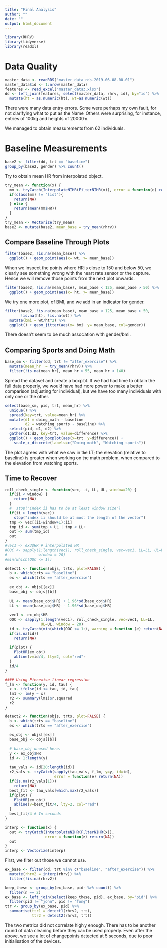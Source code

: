 ```yaml
---
title: "Final Analysis"
author: ""
date: ""
output: html_document
---
```

```r
library(RHRV)
library(tidyverse)
library(readxl)
```

# Data Quality

```r
master_data <- readRDS("master_data.rds.2019-06-08-00-01")
master_data$id <- 1:nrow(master_data)
features <- read_excel("master_data2.xlsx")
dd <- left_join(features, select(master_data, rhrv, id), by="id") %>% 
  mutate(ht = as.numeric(ht), wt=as.numeric(wt))
```

There were many data entry errors. Some were perhaps my own fault, for not 
clarifying what to put as the Name. Others were surprising, for instance, 
entries of 100kg and heights of 20000m. 

We managed to obtain measurements from 62 individuals.

# Baseline Measurements

```r
base2 <- filter(dd, trt == "baseline")
group_by(base2, gender) %>% count()
```

Try to obtain mean HR from interpolated object.
```r
try_mean <- function(x) {
  mm <- tryCatch(InterpolateNIHR(FilterNIHR(x)), error = function(e) return(NA))
  if(class(mm) != "list"){
    return(NA)
  } else {
    return(mean(mm$HR))
  }
}
try_mean <- Vectorize(try_mean)
base2 <- mutate(base2, mean_base = try_mean(rhrv))
```

## Compare Baseline Through Plots 

```r
filter(base2, !is.na(mean_base)) %>% 
  ggplot() + geom_point(aes(x= wt, y= mean_base))
```
When we inspect the points where HR is close to 150 and below 50, we clearly 
see something wrong with the heart rate sensor or the capture. Hence we will 
remove those points from the next plot onwards.
```r
filter(base2, !is.na(mean_base), mean_base < 125, mean_base > 50) %>% 
  ggplot() + geom_point(aes(x= ht, y= mean_base))
```
We try one more plot, of BMI, and we add in an indicator for gender.
```r
filter(base2, !is.na(mean_base), mean_base < 125, mean_base > 50,
       !is.na(ht), !is.na(wt)) %>% 
  mutate(bmi = wt/ht^2) %>% 
  ggplot() + geom_jitter(aes(x= bmi, y= mean_base, col=gender))
```
There doesn't seem to be much association with gender/bmi.

## Comparing Sports and Doing Math
```r
base_sm <- filter(dd, trt != "after_exercise") %>% 
  mutate(mean_hr  = try_mean(rhrv)) %>% 
  filter(!is.na(mean_hr), mean_hr > 55, mean_hr < 140)
```

Spread the dataset and create a boxplot. If we had had time to obtain the full 
data properly, we would have had more power to make a better comparison 
(adjusting for individual), but we have too many individuals with only one 
or the other.
```r
select(base_sm, pid, trt, mean_hr) %>% 
  unique() %>% 
  spread(key=trt, value=mean_hr) %>% 
  mutate(d1 = doing_math - baseline,
         d2 = watching_sports - baseline) %>% 
  select(pid, d1, d2) %>% 
  gather(d1:d2, key=trt, value=difference) %>% 
  ggplot() + geom_boxplot(aes(x=trt, y=difference)) + 
    scale_x_discrete(labels=c("Doing math", "Watching sports"))
```
The plot agrees with what we saw in the LT; the elevation (relative to baseline)
is greater when working on the math problem, when compared to the elevation 
from watching sports.

## Time to Recover


```r
roll_check_single <- function(vec, ii, LL, UL, window=20) {
  if(ii < window) {
    return(NA)
  }
  #  stop("index ii has to be at least window size")
  if(ii > length(vec))
    stop("index ii should be at most the length of the vector")
  tmp <- vec[(ii-window+1):ii]
  tmp_id <- sum(tmp > UL | tmp < LL)
  out <- sum(tmp_id)
  out
}
#vec1 <- ex3$HR # interpolated HR
#OOC <- sapply(1:length(vec1), roll_check_single, vec=vec1, LL=LL, UL=UL, 
#              window = 20)
#min(which(OOC <= 1))

detect1 <- function(objs, trts, plot=FALSE) {
  b <- which(trts == "baseline")
  ex <- which(trts == "after_exercise")
  
  ex_obj <- objs[[ex]]
  base_obj <- objs[[b]]
  
  UL <- mean(base_obj$HR) + 1.96*sd(base_obj$HR)
  LL <- mean(base_obj$HR) - 1.96*sd(base_obj$HR)
  
  vec1 <- ex_obj$HR
  OOC <- sapply(1:length(vec1), roll_check_single, vec=vec1, LL=LL, 
                UL=UL, window = 20)
  id <- tryCatch(min(which(OOC <= 1)), warning = function (e) return(NA))
  if(is.na(id)) 
    return(NA)
  
  if(plot) {
    PlotHR(ex_obj)
    abline(v=id/4, lty=2, col="red")
  }
  id/4
}

#### Using Piecewise linear regression
f_lm <- function(y, id, tau) {
  x <- ifelse(id <= tau, id, tau)
  lm1 <- lm(y ~ x)
  r2 <- summary(lm1)$r.squared
  r2
}

detect2 <- function(objs, trts, plot=FALSE) {
  b <- which(trts == "baseline")
  ex <- which(trts == "after_exercise")
  
  ex_obj <- objs[[ex]]
  base_obj <- objs[[b]]
  
  # base_obj unused here.
  y <- ex_obj$HR
  id <- 1:length(y)
  
  tau_vals <- id[20:length(id)]
  r2_vals <- tryCatch(sapply(tau_vals, f_lm, y=y, id=id), 
                      error = function(e) return(NA))
  if(is.na(r2_vals[1]))
    return(NA)
  best_fit <- tau_vals[which.max(r2_vals)]
  if(plot) {
    PlotHR(ex_obj)
    abline(v=best_fit/4, lty=2, col="red")
  }
  best_fit/4 # In seconds
}

interp <- function(x) {
  out <- tryCatch(InterpolateNIHR(FilterNIHR(x)), 
                  error = function(e) return(NA))
  out
}
interp <- Vectorize(interp)
```

First, we filter out those we cannot use.
```r
ex_base <- filter(dd, trt %in% c("baseline", "after_exercise")) %>% 
  mutate(rhrv2 = interp(rhrv)) %>% 
  filter(!is.na(rhrv2))

keep_these <- group_by(ex_base, pid) %>% count() %>% 
  filter(n == 2)
ex_base <- left_join(select(keep_these, pid), ex_base, by="pid") %>% 
  filter(pid != "john", pid != "Tong")
ttr <- group_by(ex_base, pid) %>% 
  summarise(ttr1 = detect1(rhrv2, trt), 
            ttr2 = detect2(rhrv2, trt))
```
The two metrics did not correlate highly enough. There has to be another round of
data cleaning before they can be used properly. Even after the above, we see a 
lot of changepoints detected at 5 seconds, due to poor initialisation of the devices.

